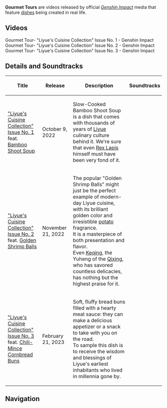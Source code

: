 {{Terminology Infobox
|type         = Genshin Impact
|type2        = Videos
}}
'''Gourmet Tours''' are videos released by official ''[[Genshin Impact]]'' media that feature [[dishes]] being created in real life.

==Videos==
<gallery>
Gourmet Tour- "Liyue's Cuisine Collection" Issue No. 1 - Genshin Impact
Gourmet Tour- "Liyue's Cuisine Collection" Issue No. 2 - Genshin Impact
Gourmet Tour- "Liyue's Cuisine Collection" Issue No. 3 - Genshin Impact
</gallery>

==Details and Soundtracks==
{| class="wikitable sortable"
!style="text-align:center; padding:5px;"|Title
!style="text-align:center; padding:5px;"|Release
!style="text-align:center; padding:5px;"|Description
!style="text-align:center; padding:5px;"|Soundtracks
|-
|[https://youtu.be/CwHoKErDdDU "Liyue's Cuisine Collection" Issue No. 1]<br />feat. [[Bamboo Shoot Soup]]
|October 9, 2022
|Slow-Cooked Bamboo Shoot Soup is a dish that comes with thousands of years of [[Liyue]] culinary culture behind it. We're sure that even [[Rex Lapis]] himself must have been very fond of it.
|{{tx}}
|-
|[https://youtu.be/X5Dd78jiSi8 "Liyue's Cuisine Collection" Issue No. 2]<br />feat. [[Golden Shrimp Balls]]
|November 21, 2022
|The popular "Golden Shrimp Balls" might just be the perfect example of modern-day Liyue cuisine, with its brilliant golden color and irresistible [[potato]] fragrance.<br />It is a masterpiece of both presentation and flavor.<br />Even [[Keqing]], the Yuheng of the [[Qixing]], who has savored countless delicacies, has nothing but the highest praise for it.
|{{tx}}
|-
|[https://youtu.be/W2Urt7SZeUE "Liyue's Cuisine Collection" Issue No. 3]<br />feat. [[Chili-Mince Cornbread Buns]]
|February 21, 2023
|Soft, fluffy bread buns filled with a hearty meat sauce: they can make a delicious appetizer or a snack to take with you on the road.<br />To sample this dish is to receive the wisdom and blessings of Liyue's earliest inhabitants who lived in millennia gone by.
|{{tx}}
|}

==Navigation==
{{Lore Navbox|Media}}